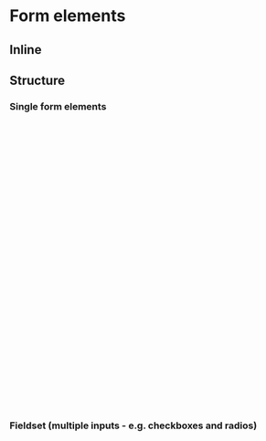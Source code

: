 
<Meta title="Utilities/Forms" />

# Form elements

<Canvas of={TextInputStories.Standard} />
<Canvas of={TextareaStories.Standard} />
<Canvas of={SelectStories.Standard} />
<Canvas of={RadiosStories.Standard} />
<Canvas of={RadiosStories.Small} />
<Canvas of={CheckboxesStories.Standard} />
<Canvas of={CheckboxesStories.Small} />
<Canvas of={DateSearchStories.Standard} />
<Canvas of={DateInputStories.Standard} />
<Canvas of={SearchFieldStories.Standard} />

## Inline

<Canvas of={TextInputStories.Inline} />
<Canvas of={TextareaStories.Inline} />
<Canvas of={SelectStories.Inline} />
<Canvas of={RadiosStories.Inline} />
<Canvas of={CheckboxesStories.Inline} />
<Canvas of={DateSearchStories.Inline} />
<Canvas of={DateInputStories.Inline} />

## Structure

### Single form elements

```html
<div class="tna-form__group"> <!-- Optional: "tna-form__group--error" -->

  <div class="tna-form__group-contents">

    <h4 class="tna-form__heading tna-form__heading--m">
      <label class="tna-form__label" for="ELEMENT-ID">
        <!-- Field title -->
      </label>
    </h4>

    <!-- Optional hint
    <p id="ELEMENT-ID-hint" class="tna-form__hint">
      [Hint text]
    </p>
    -->

    <!-- Optional error
    <p id="ELEMENT-ID-error" class="tna-form__error-message">
      <span class="tna-!--visually-hidden">Error:</span> [Error text]
    </p>
    -->

  </div>

  <!-- Field id="ELEMENT-ID"
    If hint:
      aria-describedby="tna-form__ELEMENT-ID-hint"
    If error:
      aria-describedby="tna-form__ELEMENT-ID-error"
    If hint and error:
      aria-describedby="tna-form__ELEMENT-ID-hint tna-form__ELEMENT-ID-error"
  -->

</div>
```

### Fieldset (multiple inputs - e.g. checkboxes and radios)

```html
<div class="tna-form__group"> <!-- Optional: "tna-form__group--error" -->

  <fieldset class="tna-form__fieldset"><!-- Fieldset
      If hint:
        aria-describedby="tna-form__ELEMENT-ID-hint"
      If error:
        aria-describedby="tna-form__ELEMENT-ID-error"
      If hint and error:
        aria-describedby="tna-form__ELEMENT-ID-hint tna-form__ELEMENT-ID-error"
    -->

    <div class="tna-form__group-contents">

      <legend class="tna-form__legend">
        <h4 class="tna-form__heading tna-form__heading--m">
          <!-- Field title -->
        </h4>
      </legend>

      <!-- Optional hint
      <p id="ELEMENT-ID-hint" class="tna-form__hint">
        [Hint text]
      </p>
      -->

      <!-- Optional error
      <p id="ELEMENT-ID-error" class="tna-form__error-message">
        <span class="tna-!--visually-hidden">Error:</span> [Error text]
      </p>
      -->

    </div>
  </fieldset>

  <!-- Fields -->
  
</div>
```
